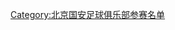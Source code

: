 {{Football squad with groups
|name=1994年甲A分类名单北京
|bgcolor=#C80000
|bordercolor=#D8B028
|textcolor=#F8F8F8
|title=[[北京国安足球俱乐部|<span style="color:#F8F8F8">北京国安</span>]] — [[1994年中国足球甲A联赛|<span style="color:#F8F8F8">1994年</span>]][[中国足球甲A联赛|<span style="color:#F8F8F8">甲A联赛</span>]]第 8 名
|group1=全年参赛球员
|list1=<div>
{{Football squad2 player|no=1|name=[[李长江 (足球运动员)|李长江]]}}
{{Football squad2 player|no=2|name=[[刘建军]]}}
{{Football squad2 player|no=3|name=[[谢朝阳]]}}
{{Football squad2 player|no=4|name=[[杨庆九]]}}
{{Football squad2 player|no=5|name=[[栾义军]]}}
{{Football squad2 player|no=6|name=[[姜滨]]}}
{{Football squad2 player|no=7|name=[[谢峰 (1966年)|谢峰]]}}
{{Football squad2 player|no=8|name=[[曹限东]]}}
{{Football squad2 player|no=9|name=[[魏克兴]]}}
{{Football squad2 player|no=10|name=[[杨晨 (1974年)|杨晨]]}}
{{Football squad2 player|no=11|name=[[高峰 (足球运动员)|高峰]]}}
{{Football squad2 player|no=12|name=[[胡建平]]}}
{{Football squad2 player|no=13|name=[[吕军]]}}
{{Football squad2 player|no=14|name=[[周宁 (足球运动员)|周宁]]}}
{{Football squad2 player|no=15|name=[[邓乐军]]}}
{{Football squad2 player|no=16|name=[[李洪政]]}}
{{Football squad2 player|no=17|name=[[韩旭 (1973年)|韩旭]]}}
{{Football squad2 player|no=18|name=[[魏占奎]]}}
{{Football squad2 player|no=19|name=[[杨斌]]}}
{{Football squad2 player|no=20|name=[[金荣鑫]]}}
{{Football squad2 player|no=21|name=[[窦继东]]}}
{{Football squad2 player|no=22|name=[[姚健]]}}
{{Football squad2 player|no=23|name=[[郭维维]]}}
{{Football squad2 player|no=24|name=[[毕胜]]}}
{{Football squad2 player|no=25|name=[[谢少军]]}}
{{Football squad2 player|no=27|name=[[李立新 (足球运动员)|李立新]]}}
{{Football squad2 player|no=28|name=[[黎榕]]}}
</div>
|group2=夏季转入球员
|list2=<div>
</div>
|group3=夏季转出球员
|list3=<div>
</div>
|group4=主教练
|list4={{link-en|唐鹏举|Tang Pengju}}
}}
<noinclude>
{{DEFAULTSORT:Beijing Guo'an F.C. Squad 1994}}
[[Category:北京国安足球俱乐部参赛名单]]
</noinclude>